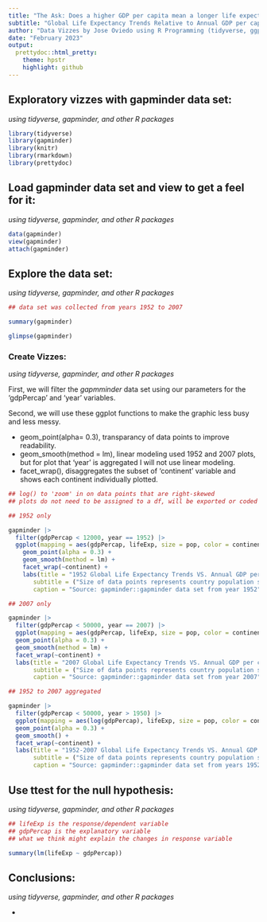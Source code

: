 ```yaml
---
title: "The Ask: Does a higher GDP per capita mean a longer life expectancy? If so, what are the thresholds?"
subtitle: "Global Life Expectancy Trends Relative to Annual GDP per capita (50K or less and separated by Continent)"
author: "Data Vizzes by Jose Oviedo using R Programming (tidyverse, ggplot, gapminder, and other R packages)"
date: "February 2023"
output:
  prettydoc::html_pretty:
    theme: hpstr
    highlight: github
---
```


## Exploratory vizzes with gapminder data set:
*using tidyverse, gapminder, and other R packages*

```r

library(tidyverse)
library(gapminder)
library(knitr)
library(rmarkdown)
library(prettydoc)
```

## Load gapminder data set and view to get a feel for it:
*using tidyverse, gapminder, and other R packages*

```r

data(gapminder)
view(gapminder)
attach(gapminder)
```

## Explore the data set:
*using tidyverse, gapminder, and other R packages*

```r
## data set was collected from years 1952 to 2007

summary(gapminder)
```

```r

glimpse(gapminder)
```

### Create Vizzes:
*using tidyverse, gapminder, and other R packages*

First, we will filter the *gapmminder* data set using our parameters for the 'gdpPercap' and 'year' variables.

Second, we will use these ggplot functions to make the graphic less busy and less messy.

  * geom_point(alpha= 0.3), transparancy of data points to improve readability.
  * geom_smooth(method = lm), linear modeling used 1952 and 2007 plots, but for plot that 'year' is aggregated I will not use linear modeling.
  * facet_wrap(), disaggregates the subset of 'continent' variable and shows each continent individually plotted.
  
```r
## log() to 'zoom' in on data points that are right-skewed
## plots do not need to be assigned to a df, will be exported or coded into Rmd file

## 1952 only

gapminder |> 
  filter(gdpPercap < 12000, year == 1952) |>
  ggplot(mapping = aes(gdpPercap, lifeExp, size = pop, color = continent)) +
    geom_point(alpha = 0.3) +
    geom_smooth(method = lm) +
    facet_wrap(~continent) + 
    labs(title = "1952 Global Life Expectancy Trends VS. Annual GDP per capita 12K or less separated by Continent",
       subtitle = ("Size of data points represents country population size"),
       caption = "Source: gapminder::gapminder data set from year 1952")
```

```r
## 2007 only

gapminder |> 
  filter(gdpPercap < 50000, year == 2007) |>
  ggplot(mapping = aes(gdpPercap, lifeExp, size = pop, color = continent)) +
  geom_point(alpha = 0.3) +
  geom_smooth(method = lm) +
  facet_wrap(~continent) + 
  labs(title = "2007 Global Life Expectancy Trends VS. Annual GDP per capita 50K or less separated by Continent",
       subtitle = ("Size of data points represents country population size"),
       caption = "Source: gapminder::gapminder data set from year 2007")
```

```r
## 1952 to 2007 aggregated

gapminder |> 
  filter(gdpPercap < 50000, year > 1950) |>
  ggplot(mapping = aes(log(gdpPercap), lifeExp, size = pop, color = continent)) +
  geom_point(alpha = 0.3) +
  geom_smooth() +
  facet_wrap(~continent) + 
  labs(title = "1952-2007 Global Life Expectancy Trends VS. Annual GDP per capita 50K or less separated by Continent",
       subtitle = ("Size of data points represents country population size"),
       caption = "Source: gapminder::gapminder data set from years 1952 to 2007")
```

## Use ttest for the null hypothesis:
*using tidyverse, gapminder, and other R packages*

```r
## lifeExp is the response/dependent variable
## gdpPercap is the explanatory variable 
## what we think might explain the changes in response variable

summary(lm(lifeExp ~ gdpPercap))
```


## Conclusions:
*using tidyverse, gapminder, and other R packages*

  *